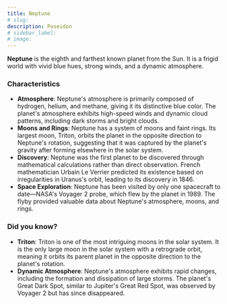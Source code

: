 ```yaml
---
title: Neptune
# slug: 
description: Poseidon
# sidebar_label: 
# image: 
---
```



**Neptune** is the eighth and farthest known planet from the Sun. It is a frigid world with vivid blue hues, strong winds, and a dynamic atmosphere.

### Characteristics

- **Atmosphere**: Neptune's atmosphere is primarily composed of hydrogen, helium, and methane, giving it its distinctive blue color. The planet's atmosphere exhibits high-speed winds and dynamic cloud patterns, including dark storms and bright clouds.
- **Moons and Rings**: Neptune has a system of moons and faint rings. Its largest moon, Triton, orbits the planet in the opposite direction to Neptune's rotation, suggesting that it was captured by the planet's gravity after forming elsewhere in the solar system.
- **Discovery**: Neptune was the first planet to be discovered through mathematical calculations rather than direct observation. French mathematician Urbain Le Verrier predicted its existence based on irregularities in Uranus's orbit, leading to its discovery in 1846.
- **Space Exploration**: Neptune has been visited by only one spacecraft to date—NASA's Voyager 2 probe, which flew by the planet in 1989. The flyby provided valuable data about Neptune's atmosphere, moons, and rings.

### Did you know?

- **Triton**: Triton is one of the most intriguing moons in the solar system. It is the only large moon in the solar system with a retrograde orbit, meaning it orbits its parent planet in the opposite direction to the planet's rotation.
- **Dynamic Atmosphere**: Neptune's atmosphere exhibits rapid changes, including the formation and dissipation of large storms. The planet's Great Dark Spot, similar to Jupiter's Great Red Spot, was observed by Voyager 2 but has since disappeared.